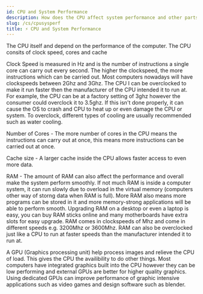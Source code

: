 ```yaml
---
id: CPU and System Performance
description: How does the CPU affect system performance and other parts of a computer system?
slug: /cs/cpusysperf
title: ⚡ CPU and System Performance
---
```



The CPU itself and depend on the performance of the computer. The CPU consits of clock speed, cores and cache

Clock Speed is measured in Hz and is the number of instructions a single core can carry out every second. The higher the clockspeed, the more instructions which can be carried
out. Most computers nowadays will have clockspeeds between 2Ghz and 3Ghz. The CPU I can be overclocked to make it run faster then the manufacturer of the CPU intended it to run at.
For example, the CPU can be at a factory setting of 3ghz however the consumer could overclock it to 3.5ghz. If this isn't done properly, it can cause the OS to crash and CPU to heat
up or even damage the CPU or system. To overclock, different types of cooling are usually recommended such as water cooling. 

Number of Cores - The more number of cores in the CPU means the instructions can carry out at once, this means more instructions can be carried out at once. 

Cache size - A larger cache inside the CPU allows faster access to even more data.

RAM - The amount of RAM can also affect the performance and overall make the system perform smoothly. If not much RAM is inside a computer system, it can run slowly due
to overload in the virtual memory (computers other way of storng data when RAM is full). More RAM also means more programs can be stored in it and more memory-strong 
applications will be able to perform smooth. Upgrading RAM on a desktop or even a laptop is easy, you can buy RAM sticks online and many motherboards have extra slots
for easy upgrade. RAM comes in clockspeeds of Mhz and come in different speeds e.g. 3200Mhz or 3600Mhz. RAM can also be overclocked just like a CPU to run at faster speeds
than the manufacturer intended it to run at. 

A GPU (Graphics processing unit) help process images and relieve the CPU of load. This gives the CPU the availibility to do other things. Most computers have integrated graphics
built into the CPU however they can be low performing and external GPUs are better for higher quality graphics. Using dedicated GPUs can improve performance of graphic intensive 
applications such as video games and design software such as blender. 